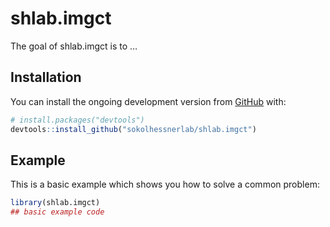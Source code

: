 <!-- README.md is generated from README.Rmd. Please edit that file -->

# shlab.imgct

<!-- badges: start -->
<!-- badges: end -->

The goal of shlab.imgct is to ...

## Installation

You can install the ongoing development version from [GitHub](https://github.com/) with:

``` r
# install.packages("devtools")
devtools::install_github("sokolhessnerlab/shlab.imgct")
```
## Example

This is a basic example which shows you how to solve a common problem:

```r
library(shlab.imgct)
## basic example code
```
